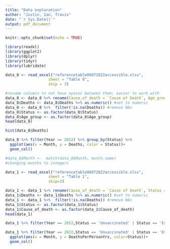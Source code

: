 ```yaml
---
title: "Data exploration"
author: "Justin, Ian, Travis"
date: "`r Sys.Date()`"
output: pdf_document
---
```


```r
knitr::opts_chunk$set(echo = TRUE)
```

```r
library(readxl)
library(ggplot2)
library(dplyr)
library(tidyr)
library(lubridate)
```


```r
data_8 <- read_excel("referencetable06072022accessible.xlsx", 
                   sheet = "Table 8",
                   skip = 3)
```


```r
#rename columns to not have spaces between them; easier to work with
data_8 <- data_8 %>% rename(Cause_of_death = `Cause of Death`, Age_group = `Age group`, Status = `Vaccination status`, Deaths = `Count of Deaths`)
data_8$Deaths <- data_8$Deaths %>% as.numeric() #set to numeric
data_8 <- data_8 %>%  filter(!is.na(Deaths)) #remove NAs
data_8$Status <- as.factor(data_8$Status)
data_8$Age_group <- as.factor(data_8$Age_group)
head(data_8)
```

```r
hist(data_8$Deaths)
```





```r
data_8 %>% filter(Year == 2022) %>% group_by(Status) %>% 
  ggplot(aes(x = Month, y = Deaths, color = Status))+
  geom_col()
```


```r
#data_8$Month <-  match(data_8$Month, month.name)
#changing months to integers
```



```r
data_1 <- read_excel("referencetable06072022accessible.xlsx", 
                   sheet = "Table 1",
                   skip=3)

```

```r
data_1 <- data_1 %>% rename(Cause_of_death = `Cause of Death`, Status = `Vaccination status`, Deaths = `Count of deaths`)
data_1$Deaths <- data_1$Deaths %>% as.numeric() #set to numeric
data_1 <- data_1 %>%  filter(!is.na(Deaths)) #remove NAs
data_1$Status <- as.factor(data_1$Status)
data_1$Cause_of_death <- as.factor(data_1$Cause_of_death)
head(data_1)
```


```r
data_1 %>% filter(Year == 2022,Status == 'Unvaccinated' | Status == 'Ever vaccinated',Cause_of_death == 'All causes') %>% mutate(DeathsPerPersonYrs = Deaths/`Person-years`)
```



```r
data_1 %>% filter(Year == 2022,Status == 'Unvaccinated' | Status == 'Ever vaccinated',Cause_of_death == 'All causes') %>% mutate(DeathsPerPersonYrs = Deaths/`Person-years`) %>% 
  ggplot(aes(x = Month, y = DeathsPerPersonYrs, color=Status))+
  geom_col()
```















